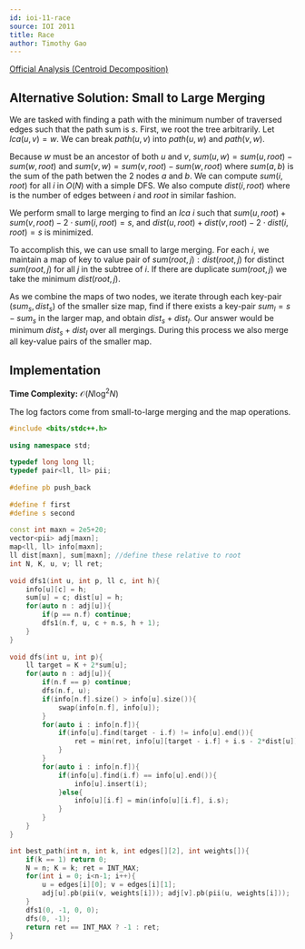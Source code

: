 ```yaml
---
id: ioi-11-race
source: IOI 2011
title: Race
author: Timothy Gao
---
```


[Official Analysis (Centroid Decomposition)](https://ioinformatics.org/page/ioi-2011/37)

## Alternative Solution: Small to Large Merging

We are tasked with finding a path with the minimum number of traversed edges such that the path sum is $s$.
First, we root the tree arbitrarily.
Let $lca(u, v) = w$.
We can break $path(u, v)$ into $path(u, w)$ and $path(v, w)$.

Because $w$ must be an ancestor of both $u$ and $v$, $sum(u, w) = sum(u, root) - sum(w, root)$ and $sum(v, w) = sum(v, root) - sum(w, root)$ where $sum(a, b)$ is the sum of the path betwen the 2 nodes $a$ and $b$. We can compute $sum(i, root)$ for all $i$ in $O(N)$ with a simple DFS. We also compute $dist(i, root)$ where is the number of edges between $i$ and $root$ in similar fashion. 

We perform small to large merging to find an $lca$ $i$ such that $sum(u, root) + sum(v, root) - 2 \cdot sum(i, root) = s$, and $dist(u, root) + dist(v, root) - 2 \cdot dist(i, root) = s$ is minimized. 

To accomplish this, we can use small to large merging. For each $i$, we maintain a map of key to value pair of $sum(root, j) : dist(root, j)$ for  distinct $sum(root, j)$ for all $j$ in the subtree of $i$. If there are duplicate $sum(root, j)$ we take the minimum $dist(root, j)$.

As we combine the maps of two nodes, we iterate through each key-pair $(sum_s, dist_s)$ of the smaller size map, find if there exists a key-pair $sum_l = s - sum_s$ in the larger map, and obtain $dist_s + dist_l$. Our answer would be minimum $dist_s + dist_l$ over all mergings. During this process we also merge all key-value pairs of the smaller map.


## Implementation

**Time Complexity:** $\mathcal{O}(N\log^2N)$

The log factors come from small-to-large merging and the map operations.

```cpp
#include <bits/stdc++.h>
 
using namespace std;
 
typedef long long ll;
typedef pair<ll, ll> pii;
 
#define pb push_back
 
#define f first
#define s second
 
const int maxn = 2e5+20;
vector<pii> adj[maxn];
map<ll, ll> info[maxn]; 
ll dist[maxn], sum[maxn]; //define these relative to root
int N, K, u, v; ll ret;
 
void dfs1(int u, int p, ll c, int h){
	info[u][c] = h; 
	sum[u] = c; dist[u] = h;
	for(auto n : adj[u]){
		if(p == n.f) continue;
		dfs1(n.f, u, c + n.s, h + 1);
	}
}
 
void dfs(int u, int p){
	ll target = K + 2*sum[u];
	for(auto n : adj[u]){
		if(n.f == p) continue;
		dfs(n.f, u);
		if(info[n.f].size() > info[u].size()){
			swap(info[n.f], info[u]);
		}
		for(auto i : info[n.f]){
			if(info[u].find(target - i.f) != info[u].end()){
				ret = min(ret, info[u][target - i.f] + i.s - 2*dist[u]);
			}
		}
		for(auto i : info[n.f]){
			if(info[u].find(i.f) == info[u].end()){
				info[u].insert(i);
			}else{
				info[u][i.f] = min(info[u][i.f], i.s);
			}
		}
	} 
}

int best_path(int n, int k, int edges[][2], int weights[]){
	if(k == 1) return 0;
	N = n; K = k; ret = INT_MAX;
	for(int i = 0; i<n-1; i++){
		u = edges[i][0]; v = edges[i][1];
		adj[u].pb(pii(v, weights[i])); adj[v].pb(pii(u, weights[i]));
	}
	dfs1(0, -1, 0, 0);
	dfs(0, -1);
	return ret == INT_MAX ? -1 : ret;
}
```